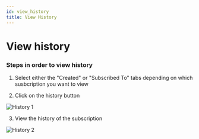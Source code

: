 ```yaml
---
id: view_history
title: View History
---
```


# View history

### Steps in order to view history

1. Select either the "Created" or "Subscribed To" tabs depending on which susbcription you want to view

2. Click on the history button

![History 1](../../../assets/history_1.png)

3. View the history of the subscription

![History 2](../../../assets/history_2.png)
